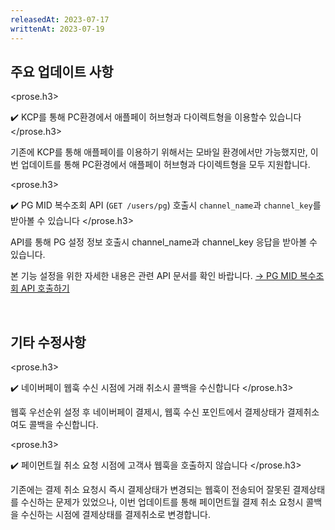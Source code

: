 ```yaml
---
releasedAt: 2023-07-17
writtenAt: 2023-07-19
---
```



## 주요 업데이트 사항

<prose.h3>
  <PaymentV1 />

  ✔️ KCP를 통해 PC환경에서 애플페이 허브형과 다이렉트형을 이용할수 있습니다
</prose.h3>

기존에 KCP를 통해 애플페이를 이용하기 위해서는 모바일 환경에서만 가능했지만,
이번 업데이트를 통해 PC환경에서 애플페이 허브형과 다이렉트형을 모두 지원합니다.

<prose.h3>
  <PaymentV1 />

  ✔️ PG MID 복수조회 API (`GET /users/pg`) 호출시 `channel_name`과 `channel_key`를
  받아볼 수 있습니다
</prose.h3>

API를 통해 PG 설정 정보 호출시 channel\_name과 channel\_key 응답을 받아볼 수 있습니다.

본 기능 설정을 위한 자세한 내용은 관련 API 문서를 확인 바랍니다.
[→ PG MID 복수조회 API 호출하기](/docs/ko/api/miscellaneous-api/pg/pg-mid-api)

<br />

## 기타 수정사항

<prose.h3>
  <PaymentV1 />

  ✔️ 네이버페이 웹훅 수신 시점에 거래 취소시 콜백을 수신합니다
</prose.h3>

웹훅 우선순위 설정 후 네이버페이 결제시, 웹훅 수신 포인트에서 결제상태가 결제취소여도 콜백을 수신합니다.

<prose.h3>
  <PaymentV1 />

  ✔️ 페이먼트월 취소 요청 시점에 고객사 웹훅을 호출하지 않습니다
</prose.h3>

기존에는 결제 취소 요청시 즉시 결제상태가 변경되는 웹훅이 전송되어 잘못된 결제상태를 수신하는 문제가 있었으나,
이번 업데이트를 통해 페이먼트월 결제 취소 요청시 콜백을 수신하는 시점에 결제상태를 결제취소로 변경합니다.

